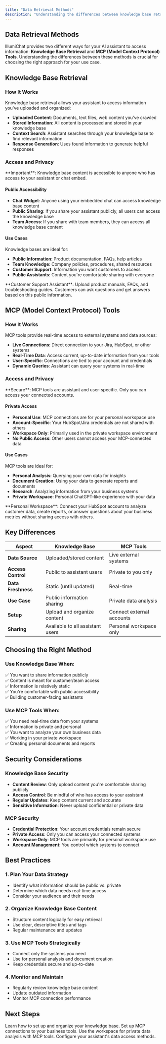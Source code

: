 ```yaml
---
title: "Data Retrieval Methods"
description: "Understanding the differences between knowledge base retrieval and MCP tools"
---
```


## Data Retrieval Methods

IllumiChat provides two different ways for your AI assistant to access information: **Knowledge Base Retrieval** and **MCP (Model Context Protocol) Tools**. Understanding the differences between these methods is crucial for choosing the right approach for your use case.

## Knowledge Base Retrieval

### How It Works

Knowledge base retrieval allows your assistant to access information you've uploaded and organized:

- **Uploaded Content**: Documents, text files, web content you've crawled
- **Stored Information**: All content is processed and stored in your knowledge base
- **Context Search**: Assistant searches through your knowledge base to find relevant information
- **Response Generation**: Uses found information to generate helpful responses

### Access and Privacy

<Warning>
**Important**: Knowledge base content is accessible to anyone who has access to your assistant or chat embed.
</Warning>

#### Public Accessibility

- **Chat Widget**: Anyone using your embedded chat can access knowledge base content
- **Public Sharing**: If you share your assistant publicly, all users can access the knowledge base
- **Team Access**: If you share with team members, they can access all knowledge base content

#### Use Cases

Knowledge bases are ideal for:

- **Public Information**: Product documentation, FAQs, help articles
- **Team Knowledge**: Company policies, procedures, shared resources
- **Customer Support**: Information you want customers to access
- **Public Assistants**: Content you're comfortable sharing with everyone

<Example>
**Customer Support Assistant**: Upload product manuals, FAQs, and troubleshooting guides. Customers can ask questions and get answers based on this public information.
</Example>

## MCP (Model Context Protocol) Tools

### How It Works

MCP tools provide real-time access to external systems and data sources:

- **Live Connections**: Direct connection to your Jira, HubSpot, or other systems
- **Real-Time Data**: Access current, up-to-date information from your tools
- **User-Specific**: Connections are tied to your account and credentials
- **Dynamic Queries**: Assistant can query your systems in real-time

### Access and Privacy

<Info>
**Secure**: MCP tools are assistant and user-specific. Only you can access your connected accounts.
</Info>

#### Private Access

- **Personal Use**: MCP connections are for your personal workspace use
- **Account-Specific**: Your HubSpot/Jira credentials are not shared with others
- **Workspace Only**: Primarily used in the private workspace environment
- **No Public Access**: Other users cannot access your MCP-connected data

#### Use Cases

MCP tools are ideal for:

- **Personal Analysis**: Querying your own data for insights
- **Document Creation**: Using your data to generate reports and documents
- **Research**: Analyzing information from your business systems
- **Private Workspace**: Personal ChatGPT-like experience with your data

<Example>
**Personal Workspace**: Connect your HubSpot account to analyze customer data, create reports, or answer questions about your business metrics without sharing access with others.
</Example>

## Key Differences

| Aspect | Knowledge Base | MCP Tools |
|--------|----------------|-----------|
| **Data Source** | Uploaded/stored content | Live external systems |
| **Access Control** | Public to assistant users | Private to you only |
| **Data Freshness** | Static (until updated) | Real-time |
| **Use Case** | Public information sharing | Private data analysis |
| **Setup** | Upload and organize content | Connect external accounts |
| **Sharing** | Available to all assistant users | Personal workspace only |

## Choosing the Right Method

### Use Knowledge Base When:

✅ You want to share information publicly  
✅ Content is meant for customer/team access  
✅ Information is relatively static  
✅ You're comfortable with public accessibility  
✅ Building customer-facing assistants  

### Use MCP Tools When:

✅ You need real-time data from your systems  
✅ Information is private and personal  
✅ You want to analyze your own business data  
✅ Working in your private workspace  
✅ Creating personal documents and reports  

## Security Considerations

### Knowledge Base Security

- **Content Review**: Only upload content you're comfortable sharing publicly
- **Access Control**: Be mindful of who has access to your assistant
- **Regular Updates**: Keep content current and accurate
- **Sensitive Information**: Never upload confidential or private data

### MCP Security

- **Credential Protection**: Your account credentials remain secure
- **Private Access**: Only you can access your connected systems
- **Workspace Only**: MCP tools are primarily for personal workspace use
- **Account Management**: You control which systems to connect

## Best Practices

### 1. Plan Your Data Strategy

- Identify what information should be public vs. private
- Determine which data needs real-time access
- Consider your audience and their needs

### 2. Organize Knowledge Base Content

- Structure content logically for easy retrieval
- Use clear, descriptive titles and tags
- Regular maintenance and updates

### 3. Use MCP Tools Strategically

- Connect only the systems you need
- Use for personal analysis and document creation
- Keep credentials secure and up-to-date

### 4. Monitor and Maintain

- Regularly review knowledge base content
- Update outdated information
- Monitor MCP connection performance

## Next Steps

<CardGroup cols={2}>
<Card title="Knowledge Bases" icon="database" href="/concepts/knowledge-bases">
  Learn how to set up and organize your knowledge base.
</Card>

<Card title="MCP Integrations" icon="plug" href="/integrations/mcp-overview">
  Set up MCP connections to your business tools.
</Card>

<Card title="Workspace" icon="layout" href="/user-guide/workspace">
  Use the workspace for private data analysis with MCP tools.
</Card>

<Card title="Assistant Configuration" icon="settings" href="/user-guide/assistant-configuration">
  Configure your assistant's data access methods.
</Card>
</CardGroup>
